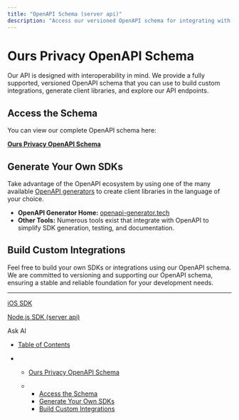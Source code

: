 ```yaml
---
title: "OpenAPI Schema (server api)"
description: "Access our versioned OpenAPI schema for integrating with the Ours Privacy API and generate your own SDKs."
---
```


# Ours Privacy OpenAPI Schema

Our API is designed with interoperability in mind. We provide a fully supported, versioned OpenAPI schema that you can use to build custom integrations, generate client libraries, and explore our API endpoints.

## Access the Schema

You can view our complete OpenAPI schema here:

**[Ours Privacy OpenAPI Schema](https://api.oursprivacy.com/api/v1/openapi)**

## Generate Your Own SDKs

Take advantage of the OpenAPI ecosystem by using one of the many available [OpenAPI generators](https://openapi-generator.tech/) to create client libraries in the language of your choice.

* **OpenAPI Generator Home:** [openapi-generator.tech](https://openapi-generator.tech/)
* **Other Tools:** Numerous tools exist that integrate with OpenAPI to simplify SDK generation, testing, and documentation.

## Build Custom Integrations

Feel free to build your own SDKs or integrations using our OpenAPI schema. We are committed to versioning and supporting our OpenAPI schema, ensuring a stable and reliable foundation for your development needs.

***

[iOS SDK](/docs/ios-sdk)

[Node.js SDK (server api)](/docs/nodejs)

Ask AI

* [Table of Contents](#)

* * [Ours Privacy OpenAPI Schema](#ours-privacy-openapi-schema)

  * * [Access the Schema](#access-the-schema)
    * [Generate Your Own SDKs](#generate-your-own-sdks)
    * [Build Custom Integrations](#build-custom-integrations)

